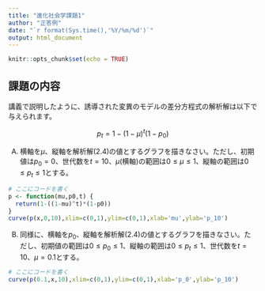 ```yaml
---
title: "進化社会学課題1"
author: "正答例"
date: "`r format(Sys.time(),'%Y/%m/%d')`"
output: html_document
---
```


```r
knitr::opts_chunk$set(echo = TRUE)
```

## 課題の内容

講義で説明したように、誘導された変異のモデルの差分方程式の解析解は以下で与えられます。

$$
\tag{2.4}
p_t = 1 - (1-\mu)^t (1-p_0)
$$

A) 横軸を$\mu$、縦軸を解析解(2.4)の値とするグラフを描きなさい。ただし、初期値は$p_0=0$、世代数を$t=10$、$\mu$(横軸)の範囲は$0\le \mu \le 1$、縦軸の範囲は$0 \le p_t \le 1$とする。

```r
# ここにコードを書く
p <- function(mu,p0,t) {
  return(1-((1-mu)^t)*(1-p0))
}
curve(p(x,0,10),xlim=c(0,1),ylim=c(0,1),xlab='mu',ylab='p_10')
```

B) 同様に、横軸を$p_0$、縦軸を解析解(2.4)の値とするグラフを描きなさい。ただし、初期値の範囲は$0 \le p_0 \le 1$、縦軸の範囲は$0 \le p_t \le 1$、世代数を$t=10$、$\mu = 0.1$とする。

```r
# ここにコードを書く
curve(p(0.1,x,10),xlim=c(0,1),ylim=c(0,1),xlab='p_0',ylab='p_10')
```
